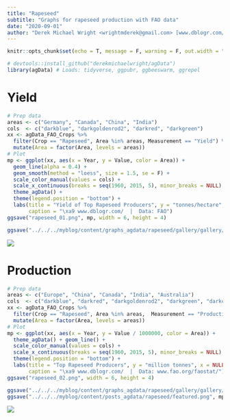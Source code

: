 ```yaml
---
title: "Rapeseed"
subtitle: "Graphs for rapeseed production with FAO data"
date: "2020-09-01"
author: "Derek Michael Wright <wrightmderek@gmail.com> [www.dblogr.com/](https://dblogr.netlify.com/) [-Image Gallery-](https://dblogr.netlify.app/graphs_agdata/rapeseed/)"
---
```


```r
knitr::opts_chunk$set(echo = T, message = F, warning = F, out.width = "100%")
```
 
```r
# devtools::install_github("derekmichaelwright/agData")
library(agData) # Loads: tidyverse, ggpubr, ggbeeswarm, ggrepel
```

# Yield

```r
# Prep data
areas <- c("Germany", "Canada", "China", "India")
cols  <- c("darkblue", "darkgoldenrod2", "darkred", "darkgreen")
xx <- agData_FAO_Crops %>% 
  filter(Crop == "Rapeseed", Area %in% areas, Measurement == "Yield") %>%
  mutate(Area = factor(Area, levels = areas))
# Plot
mp <- ggplot(xx, aes(x = Year, y = Value, color = Area)) +
  geom_line(alpha = 0.4) + 
  geom_smooth(method = "loess", size = 1.5, se = F) +
  scale_color_manual(values = cols) +
  scale_x_continuous(breaks = seq(1960, 2015, 5), minor_breaks = NULL) +
  theme_agData() + 
  theme(legend.position = "bottom") +
  labs(title = "Yield of Top Rapeseed Producers", y = "tonnes/hectare", x = NULL,
       caption = "\xa9 www.dblogr.com/  |  Data: FAO")
ggsave("rapeseed_01.png", mp, width = 6, height = 4)
```

```r
ggsave("../../../myblog/content/graphs_agdata/rapeseed/gallery/gallery/rapeseed_01.png", mp, width = 6, height = 4)
```

![](rapeseed_01.png)

# Production

```r
# Prep data
areas <- c("Europe", "China", "Canada", "India", "Australia")
cols  <- c("darkblue", "darkred", "darkgoldenrod2", "darkgreen", "darkcyan")
xx <- agData_FAO_Crops %>% 
  filter(Crop == "Rapeseed", Area %in% areas,  Measurement == "Production") %>%
  mutate(Area = factor(Area, levels = areas))
# Plot
mp <- ggplot(xx, aes(x = Year, y = Value / 1000000, color = Area)) +
  theme_agData() + geom_line() + 
  scale_color_manual(values = cols) +
  scale_x_continuous(breaks = seq(1960, 2015, 5), minor_breaks = NULL) +
  theme(legend.position = "bottom") +
  labs(title = "Top Rapeseed Producers", y = "million tonnes", x = NULL,
       caption = "\xa9 www.dblogr.com/  |  Data: www.fao.org/faostat/")
ggsave("rapeseed_02.png", width = 6, height = 4)
```

```r
ggsave("../../../myblog/content/graphs_agdata/rapeseed/gallery/gallery/rapeseed_02.png", mp, width = 6, height = 4)
ggsave("../../../myblog/content/posts_agdata/rapeseed/featured.png", mp, width = 6, height = 4)
```

![](rapeseed_02.png)
